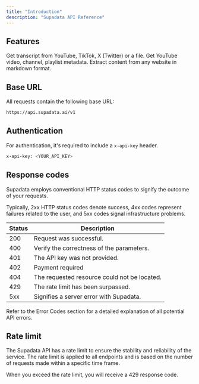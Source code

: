 ```yaml
---
title: "Introduction"
description: "Supadata API Reference"
---
```


## Features

<CardGroup cols={3}>
  <Card
    title="Transcript"
    icon="book"
    href="/api-reference/endpoint/transcript/transcript"
    color="FF713C"
  >
    Get transcript from YouTube, TikTok, X (Twitter) or a file.
  </Card>
  <Card
    title="YouTube"
    icon="youtube"
    href="/api-reference/endpoint/youtube/video-get"
    color="FF713C"
  >
    Get YouTube video, channel, playlist metadata.
  </Card>
  <Card
    title="Web"
    icon="markdown"
    href="/api-reference/endpoint/web/scrape"
    color="FF713C"
  >
    Extract content from any website in markdown format.
  </Card>
</CardGroup>

## Base URL

All requests contain the following base URL:

```bash
https://api.supadata.ai/v1
```

## Authentication

For authentication, it's required to include a `x-api-key` header.

```bash
x-api-key: <YOUR_API_KEY>
```

## Response codes

Supadata employs conventional HTTP status codes to signify the outcome of your requests.

Typically, 2xx HTTP status codes denote success, 4xx codes represent failures related to the user, and 5xx codes signal infrastructure problems.

| Status | Description                                  |
| ------ | -------------------------------------------- |
| 200    | Request was successful.                      |
| 400    | Verify the correctness of the parameters.    |
| 401    | The API key was not provided.                |
| 402    | Payment required                             |
| 404    | The requested resource could not be located. |
| 429    | The rate limit has been surpassed.           |
| 5xx    | Signifies a server error with Supadata.      |

Refer to the Error Codes section for a detailed explanation of all potential API errors.
​

## Rate limit

The Supadata API has a rate limit to ensure the stability and reliability of the service. The rate limit is applied to all endpoints and is based on the number of requests made within a specific time frame.

When you exceed the rate limit, you will receive a 429 response code.
